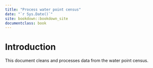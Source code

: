 ```yaml
---
title: "Process water point census"
date: "`r Sys.Date()`"
site: bookdown::bookdown_site
documentclass: book
---
```


# Introduction

This document cleans and processes data from the water point census.

